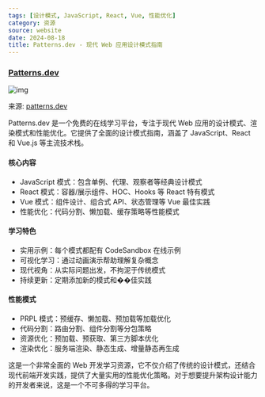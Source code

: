 ```yaml
---
tags: [设计模式, JavaScript, React, Vue, 性能优化]
category: 资源
source: website
date: 2024-08-18
title: Patterns.dev - 现代 Web 应用设计模式指南
---
```


### [Patterns.dev](https://www.patterns.dev/)

![img](https://img.mengpeng.tech/i/2024/12/10/67579b356be85.webp)

来源: [patterns.dev](https://www.patterns.dev/)

Patterns.dev 是一个免费的在线学习平台，专注于现代 Web 应用的设计模式、渲染模式和性能优化。它提供了全面的设计模式指南，涵盖了 JavaScript、React 和 Vue.js 等主流技术栈。

#### 核心内容
- JavaScript 模式：包含单例、代理、观察者等经典设计模式
- React 模式：容器/展示组件、HOC、Hooks 等 React 特有模式
- Vue 模式：组件设计、组合式 API、状态管理等 Vue 最佳实践
- 性能优化：代码分割、懒加载、缓存策略等性能模式

#### 学习特色
- 实用示例：每个模式都配有 CodeSandbox 在线示例
- 可视化学习：通过动画演示帮助理解复杂概念
- 现代视角：从实际问题出发，不拘泥于传统模式
- 持续更新：定期添加新的模式和��佳实践

#### 性能模式
- PRPL 模式：预缓存、懒加载、预加载等加载优化
- 代码分割：路由分割、组件分割等分包策略
- 资源优化：预加载、预获取、第三方脚本优化
- 渲染优化：服务端渲染、静态生成、增量静态再生成

这是一个非常全面的 Web 开发学习资源，它不仅介绍了传统的设计模式，还结合现代前端开发实践，提供了大量实用的性能优化策略。对于想要提升架构设计能力的开发者来说，这是一个不可多得的学习平台。 